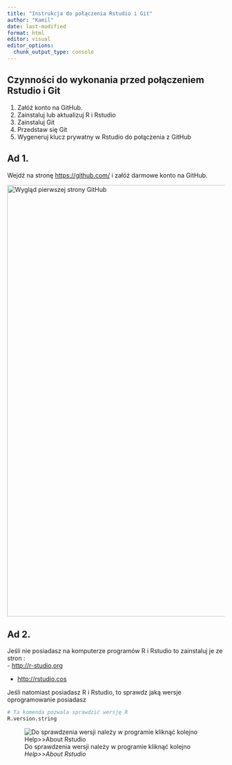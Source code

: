 ```yaml
---
title: "Instrukcja do połączenia Rstudio i Git"
author: "Kamil"
date: last-modified
format: html
editor: visual
editor_options: 
  chunk_output_type: console
---
```


## Czynności do wykonania przed połączeniem Rstudio i Git

1.  Załóż konto na GitHub.
2.  Zainstaluj lub aktualizuj R i Rstudio
3.  Zainstaluj Git
4.  Przedstaw się Git
5.  Wygeneruj klucz prywatny w Rstudio do połączenia z GitHub

## Ad 1.

Wejdź na stronę <https://github.com/> i załóż darmowe konto na GitHub.

[![Wygląd pierwszej strony GitHub](pictures/Zrzut%20ekranu%202022-11-23%20142506.jpg){width="1000"}](https://github.com/)

## Ad 2.

Jeśli nie posiadasz na komputerze programów R i Rstudio to zainstaluj je ze stron :\
- <http://r-studio,org>

-   <http://rstudio.cos>

Jeśli natomiast posiadasz R i Rstudio, to sprawdz jaką wersje oprogramowanie posiadasz

```r
# Ta komenda pozwala sprawdzić wersję R
R.version.string
```

![Do sprawdzenia wersji należy w programie kliknąć kolejno *Help\>\>About Rstudio*](pictures/rstudio.jpg)
